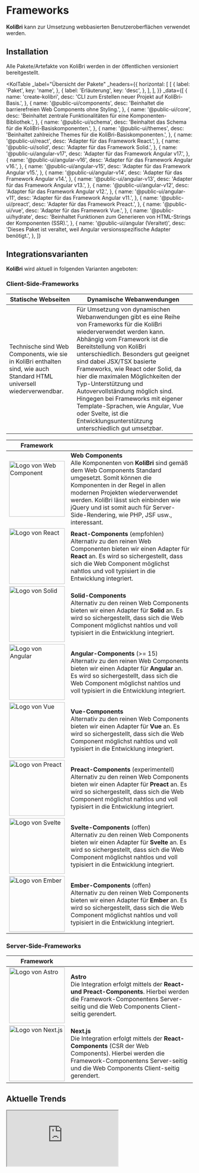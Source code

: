 
# Frameworks

<KolAlert _type="success" _variant="card">
	<b>KoliBri</b> kann zur Umsetzung webbasierten Benutzeroberflächen verwendet werden.
</KolAlert>

## Installation

Alle Pakete/Artefakte von KoliBri werden in der öffentlichen <KolLink _label="NPM-Registry" _href="https://www.npmjs.com/search?q=%40public-ui" _target="_blank" /> versioniert bereitgestellt.

<KolTable
	_label="Übersicht der Pakete"
	_headers={{
		horizontal: [
			[
				{
					label: 'Paket',
					key: 'name',
				},
				{
					label: 'Erläuterung',
					key: 'desc',
				},
			],
		],
	}}
	_data={[
		{
			name: 'create-kolibri',
			desc: 'CLI zum Erstellen neuer Projekt auf KoliBri-Basis.',
		},
		{
			name: '@public-ui/components',
			desc: 'Beinhaltet die barrierefreien Web Components ohne Styling.',
		},
		{
			name: '@public-ui/core',
			desc: 'Beinhaltet zentrale Funktionalitäten für eine Komponenten-Bibliothek.',
		},
		{
			name: '@public-ui/schema',
			desc: 'Beinhaltet das Schema für die KoliBri-Basiskomponenten.',
		},
		{
			name: '@public-ui/themes',
			desc: 'Beinhaltet zahlreiche Themes für die KoliBri-Basiskomponenten.',
		},
		{
			name: '@public-ui/react',
			desc: 'Adapter für das Framework React.',
		},
		{
			name: '@public-ui/solid',
			desc: 'Adapter für das Framework Solid.',
		},
		{
			name: '@public-ui/angular-v17',
			desc: 'Adapter für das Framework Angular v17.',
		},
		{
			name: '@public-ui/angular-v16',
			desc: 'Adapter für das Framework Angular v16.',
		},
		{
			name: '@public-ui/angular-v15',
			desc: 'Adapter für das Framework Angular v15.',
		},
		{
			name: '@public-ui/angular-v14',
			desc: 'Adapter für das Framework Angular v14.',
		},
		{
			name: '@public-ui/angular-v13',
			desc: 'Adapter für das Framework Angular v13.',
		},
		{
			name: '@public-ui/angular-v12',
			desc: 'Adapter für das Framework Angular v12.',
		},
		{
			name: '@public-ui/angular-v11',
			desc: 'Adapter für das Framework Angular v11.',
		},
		{
			name: '@public-ui/preact',
			desc: 'Adapter für das Framework Preact.',
		},
		{
			name: '@public-ui/vue',
			desc: 'Adapter für das Framework Vue.',
		},
		{
			name: '@public-ui/hydrate',
			desc: 'Beinhaltet Funktionen zum Generieren von HTML-Strings der Komponenten (SSR).',
		},
		{
			name: '@public-ui/angular (Veraltet)',
			desc: 'Dieses Paket ist veraltet, weil Angular versionsspezifische Adapter benötigt.',
		},
	]}
></KolTable>

## Integrationsvarianten

<b>KoliBri</b> wird aktuell in folgenden Varianten angeboten:

### Client-Side-Frameworks

| Statische Webseiten                                                                                                    | Dynamische Webanwendungen                                                                                                                                                                                                                                                                                                                                                                                                                                                                                                                         |
| ---------------------------------------------------------------------------------------------------------------------- | ------------------------------------------------------------------------------------------------------------------------------------------------------------------------------------------------------------------------------------------------------------------------------------------------------------------------------------------------------------------------------------------------------------------------------------------------------------------------------------------------------------------------------------------------- |
| Technische sind Web Components, wie sie in KoliBri enthalten sind, wie auch Standard HTML universell wiederverwendbar. | Für Umsetzung von dynamischen Webanwendungen gibt es eine Reihe von Frameworks für die KoliBri wiederverwendet werden kann. Abhängig vom Framework ist die Bereitstellung von KoliBri unterschiedlich. Besonders gut geeignet sind dabei JSX/TSX basierte Frameworks, wie React oder Solid, da hier die maximalen Möglichkeiten der Typ-Unterstützung und Autovervollständung möglich sind. Hingegen bei Frameworks mit eigener Template-Sprachen, wie Angular, Vue oder Svelte, ist die Entwicklungsunterstützung unterschiedlich gut umsetzbar. |

| Framework                                                                       |                                                                                                                                                                                                                                                                                                                                                                         |
| ------------------------------------------------------------------------------- | ----------------------------------------------------------------------------------------------------------------------------------------------------------------------------------------------------------------------------------------------------------------------------------------------------------------------------------------------------------------------- |
| <img src="/assets/webcomponent.png" width="150" alt="Logo von Web Component" /> | <b>Web Components</b><br/>Alle Komponenten von <b>KoliBri</b> sind gemäß dem Web Components Standard umgesetzt. Somit können die Komponenten in der Regel in allen modernen Projekten wiederverwendet werden. <kol-alert _type="info">KoliBri lässt sich einbinden wie jQuery und ist somit auch für Server-Side-Rendering, wie PHP, JSF usw., interessant.</kol-alert> |
| <img src="/assets/react.png" width="150" alt="Logo von React" />                | <b>React-Components</b> (empfohlen)<br/>Alternativ zu den reinen Web Componenten bieten wir einen Adapter für **React** an. Es wird so sichergestellt, dass sich die Web Component möglichst nahtlos und voll typisiert in die Entwicklung integriert.                                                                                                                  |
| <img src="/assets/solid.png" width="150" alt="Logo von Solid" />                | <b>Solid-Components</b><br/>Alternativ zu den reinen Web Components bieten wir einen Adapter für **Solid** an. Es wird so sichergestellt, dass sich die Web Component möglichst nahtlos und voll typisiert in die Entwicklung integriert.                                                                                                                               |
| <img src="/assets/angular.png" width="150" alt="Logo von Angular" />            | <b>Angular-Components</b> (>= 15)<br/>Alternativ zu den reinen Web Components bieten wir einen Adapter für **Angular** an. Es wird so sichergestellt, dass sich die Web Component möglichst nahtlos und voll typisiert in die Entwicklung integriert.                                                                                                                   |
| <img src="/assets/vue.png" width="150" alt="Logo von Vue" />                    | <b>Vue-Components</b> <br/>Alternativ zu den reinen Web Components bieten wir einen Adapter für **Vue** an. Es wird so sichergestellt, dass sich die Web Component möglichst nahtlos und voll typisiert in die Entwicklung integriert.                                                                                                                                  |
| <img src="/assets/preact.png" width="150" alt="Logo von Preact" />              | <b>Preact-Components</b> (experimentell)<br/>Alternativ zu den reinen Web Components bieten wir einen Adapter für **Preact** an. Es wird so sichergestellt, dass sich die Web Component möglichst nahtlos und voll typisiert in die Entwicklung integriert.                                                                                                             |
| <img src="/assets/svelte.png" width="150" alt="Logo von Svelte" />              | <b>Svelte-Components</b> (offen)<br/>Alternativ zu den reinen Web Components bieten wir einen Adapter für **Svelte** an. Es wird so sichergestellt, dass sich die Web Component möglichst nahtlos und voll typisiert in die Entwicklung integriert.                                                                                                                     |
| <img src="/assets/ember.png" width="150" alt="Logo von Ember" />                | <b>Ember-Components</b> (offen)<br/>Alternativ zu den reinen Web Components bieten wir einen Adapter für **Ember** an. Es wird so sichergestellt, dass sich die Web Component möglichst nahtlos und voll typisiert in die Entwicklung integriert.                                                                                                                       |

### Server-Side-Frameworks

| Framework                                                            |                                                                                                                                                                                                                  |
| -------------------------------------------------------------------- | ---------------------------------------------------------------------------------------------------------------------------------------------------------------------------------------------------------------- |
| <img src="/assets/astro.png" width="150" alt="Logo von Astro" />     | <b>Astro</b><br/>Die Integration erfolgt mittels der <b>React- und Preact-Components</b>. Hierbei werden die Framework-Componentens Server-seitig und die Web Components Client-seitig gerendert.                |
| <img src="/assets/next.js.png" width="150" alt="Logo von Next.js" /> | <b>Next.js</b><br/>Die Integration erfolgt mittels der <b>React-Components</b> (CSR der Web Components). Hierbei werden die Framework-Componentens Server-seitig und die Web Components Client-seitig gerendert. |

## Aktuelle Trends

<iframe
	src="https://npmtrends.com/@angular/core-vs-next-vs-preact-vs-react-vs-vue-vs-astro-vs-svelte"
	style={{
		width: '100%',
		border: '0',
		height: '800px',
	}}
></iframe>
